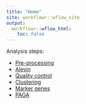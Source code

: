 ```yaml
---
title: "Home"
site: workflowr::wflow_site
output:
  workflowr::wflow_html:
    toc: false
---
```


Analysis steps:

* [Pre-processing](01-preprocessing.html)
* [Alevin](01B-alevin.html)
* [Quality control](02-quality-control.html)
* [Clustering](03-clustering.html)
* [Marker genes](04-marker-genes.html)
* [PAGA](05-paga.html)
